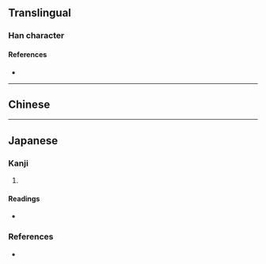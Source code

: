 {{character info/new}}
{{also|響}}
==Translingual==
{{stroke order|strokes=9}}

===Han character===
{{Han char|rn=30|rad=口|as=06|sn=9|four=|canj=RHBR|ids=⿰口向}}

====References====
* {{Han ref|kx=0189.271|dkj=03627|dj=0409.120|hdz=10618.080|uh=54CD}}

----

==Chinese==
{{zh-see|響}}

----

==Japanese==

===Kanji===
{{ja-kanji|grade=|rs=口06}}

# {{alternative form of|響|lang=ja}}

====Readings====
* {{ja-readings|on=[[きょう]] (kyō)|kun=[[ひびいく]] (hibiiku)}}

===References===
* {{R:Koseki Moji|041650}}